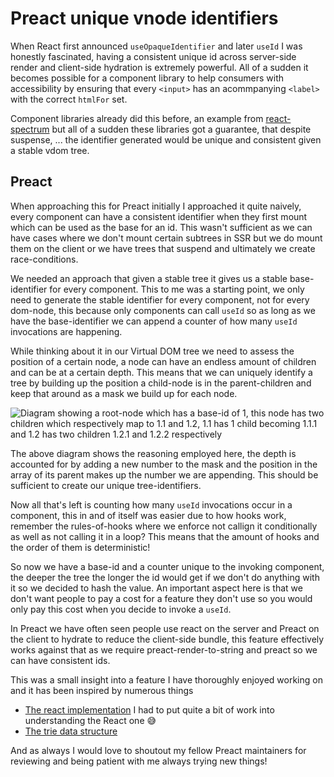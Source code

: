 
<SEO
  title={documentProps.title}
  description={documentProps.description}
  keywords={documentProps.tags}
  image={documentProps.image}
/>

# Preact unique vnode identifiers

When React first announced `useOpaqueIdentifier` and later `useId` I was honestly fascinated,
having a consistent unique id across server-side render and client-side hydration is extremely
powerful. All of a sudden it becomes possible for a component library to help consumers with
accessibility by ensuring that every `<input>` has an acommpanying `<label>` with the correct
`htmlFor` set.

Component libraries already did this before, an example from [react-spectrum](https://github.com/adobe/react-spectrum/blob/v2.27.0/packages/@react-aria/utils/src/useId.ts#L9)
but all of a sudden these libraries got a guarantee, that despite suspense, ... the identifier
generated would be unique and consistent given a stable vdom tree.

## Preact

When approaching this for Preact initially I approached it quite naively, every component can have
a consistent identifier when they first mount which can be used as the base for an id. This wasn't
sufficient as we can have cases where we don't mount certain subtrees in SSR but we do mount them
on the client or we have trees that suspend and ultimately we create race-conditions.

We needed an approach that given a stable tree it gives us a stable base-identifier for every component.
This to me was a starting point, we only need to generate the stable identifier for every component,
not for every dom-node, this because only components can call `useId` so as long as we have the
base-identifier we can append a counter of how many `useId` invocations are happening.

While thinking about it in our Virtual DOM tree we need to assess the position of a certain node,
a node can have an endless amount of children and can be at a certain depth. This means that we can
uniquely identify a tree by building up the position a child-node is in the parent-children and keep
that around as a mask we build up for each node.

<img src='/useId.jpg' alt="Diagram showing a root-node which has a base-id of 1, this node has two children which respectively map to 1.1 and 1.2, 1.1 has 1 child becoming 1.1.1 and 1.2 has two children 1.2.1 and 1.2.2 respectively" />

The above diagram shows the reasoning employed here, the depth is accounted for by adding a new number to the mask and
the position in the array of its parent makes up the number we are appending. This should be sufficient to create
our unique tree-identifiers.

Now all that's left is counting how many `useId` invocations occur in a component, this in and of itself was easier
due to how hooks work, remember the rules-of-hooks where we enforce not callign it conditionally as well
as not calling it in a loop? This means that the amount of hooks and the order of them is deterministic!

So now we have a base-id and a counter unique to the invoking component, the deeper the tree the longer the id would get
if we don't do anything with it so we decided to hash the value. An important aspect here is that we don't want people to
pay a cost for a feature they don't use so you would only pay this cost when you decide to invoke a `useId`.

In Preact we have often seen people use react on the server and Preact on the client to hydrate to reduce the
client-side bundle, this feature effectively works against that as we require preact-render-to-string and preact
so we can have consistent ids.

This was a small insight into a feature I have thoroughly enjoyed working on and it has been inspired by numerous things

- [The react implementation](https://github.com/acdlite/react/blob/371302f0144079a7b9f04c3c485ee19cf82b936f/packages/react-reconciler/src/ReactFiberTreeContext.old.js)
  I had to put quite a bit of work into understanding the React one 😅
- [The trie data structure](https://en.wikipedia.org/wiki/Trie)

And as always I would love to shoutout my fellow Preact maintainers for reviewing and being patient with me always trying
new things!

